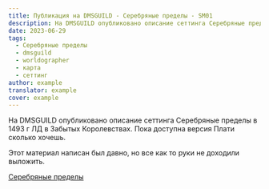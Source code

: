 ```yaml
---
title: Публикация на DMSGUILD - Серебряные пределы - SM01
description: На DMSGUILD опубликовано описание сеттинга Серебряные пределы в 1493 г ЛД в Забытых Королевствах. Пока доступна версия Плати сколько хочешь.
date: 2023-06-29
tags:
  - Серебряные пределы
  - dmsguild
  - worldographer
  - карта
  - сеттинг
author: example
translator: example
cover: example
---
```


На DMSGUILD опубликовано описание сеттинга Серебряные пределы в 1493 г ЛД в Забытых Королевствах. Пока доступна версия Плати сколько хочешь.

Этот материал написан был давно, но все как то руки не доходили выложить.

[Серебряные пределы](https://www.dmsguild.com/product/294523/--SM01)